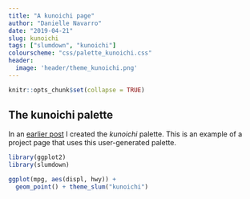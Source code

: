 ```yaml
---
title: "A kunoichi page"
author: "Danielle Navarro"
date: "2019-04-21"
slug: kunoichi
tags: ["slumdown", "kunoichi"]
colourscheme: "css/palette_kunoichi.css"
header:
  image: 'header/theme_kunoichi.png'
---
```


```r
knitr::opts_chunk$set(collapse = TRUE)
```


## The kunoichi palette

In an [earlier post](/post/colour-palettes/) I created the *kunoichi* palette. This is an example of a project page that uses this user-generated palette. 

```r
library(ggplot2)
library(slumdown)

ggplot(mpg, aes(displ, hwy)) + 
  geom_point() + theme_slum("kunoichi")
```

